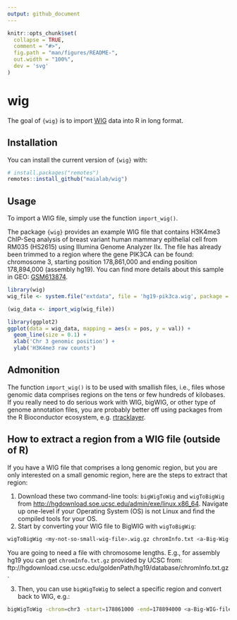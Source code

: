 ```yaml
---
output: github_document
---
```


<!-- README.md is generated from README.Rmd. Please edit that file -->

```r
knitr::opts_chunk$set(
  collapse = TRUE,
  comment = "#>",
  fig.path = "man/figures/README-",
  out.width = "100%",
  dev = 'svg'
)
```

# wig

<!-- badges: start -->
<!-- badges: end -->

The goal of `{wig}` is to import [WIG](https://m.ensembl.org/info/website/upload/wig.html) data into R in long format.

## Installation

You can install the current version of `{wig}` with:

``` r
# install.packages("remotes")
remotes::install_github("maialab/wig")
```

## Usage

To import a WIG file, simply use the function `import_wig()`.

The package `{wig}` provides an example WIG file that contains H3K4me3 ChIP-Seq analysis of breast variant human mammary epithelial cell from RM035 (HS2615) using Illumina Genome Analyzer IIx. The file has already been trimmed to a region where the gene PIK3CA can be found: chromosome 3, starting position 178,861,000 and ending position 178,894,000 (assembly hg19). You can find more details about this sample in GEO: [GSM613874](https://www.ncbi.nlm.nih.gov/geo/query/acc.cgi?acc=GSM613874).

```r
library(wig)
wig_file <- system.file("extdata", file = 'hg19-pik3ca.wig', package = "wig", mustWork = TRUE)

(wig_data <- import_wig(wig_file))
```

```r
library(ggplot2)
ggplot(data = wig_data, mapping = aes(x = pos, y = val)) +
  geom_line(size = 0.1) +
  xlab('Chr 3 genomic position') +
  ylab('H3K4me3 raw counts')
```

## Admonition

The function `import_wig()` is to be used with smallish files, i.e., files whose genomic data comprises regions on the tens or few hundreds of kilobases. If you really need to do serious work with WIG, bigWIG, or other type of genome annotation files, you are probably better off using packages from the R Bioconductor ecosystem, e.g. [rtracklayer](https://bioconductor.org/packages/release/bioc/html/rtracklayer.html).

## How to extract a region from a WIG file (outside of R)

If you have a WIG file that comprises a long genomic region, but you are only
interested on a small genomic region, here are the steps to extract that region:

1. Download these two command-line tools: `bigWigToWig` and `wigToBigWig` from [http://hgdownload.soe.ucsc.edu/admin/exe/linux.x86_64](http://hgdownload.soe.ucsc.edu/admin/exe/linux.x86_64). Navigate up one-level if your Operating System (OS) is not Linux and find the compiled tools for your OS.
2. Start by converting your WIG file to BigWIG with `wigToBigWig`:

```bash
wigToBigWig <my-not-so-small-wig-file>.wig.gz chromInfo.txt <a-Big-Wig-file>.bw
```

You are going to need a file with chromosome lengths. E.g., for assembly hg19 you can get `chromInfo.txt.gz` provided by UCSC from: ftp://hgdownload.cse.ucsc.edu/goldenPath/hg19/database/chromInfo.txt.gz.


3. Then, you can use `bigWigToWig` to select a specific region and convert back to WIG, e.g.:

```bash
bigWigToWig -chrom=chr3 -start=178861000 -end=178894000 <a-Big-WIG-file>.bw <my-small-wig-file>.wig
```

